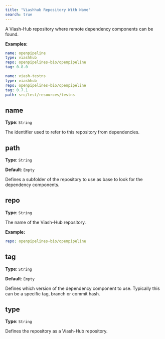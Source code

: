 ```yaml
---
title: "Viashhub Repository With Name"
search: true
---
```


A Viash-Hub repository where remote dependency components can be found.

**Examples:**

```yaml
name: openpipeline
type: viashhub
repo: openpipelines-bio/openpipeline
tag: 0.8.0

```

```yaml
name: viash-testns
type: viashhub
repo: openpipelines-bio/openpipeline
tag: 0.7.1
path: src/test/resources/testns

```

## name

**Type**: `String`

The identifier used to refer to this repository from dependencies.

## path

**Type**: `String`

**Default**: `Empty`

Defines a subfolder of the repository to use as base to look for the dependency components.

## repo

**Type**: `String`

The name of the Viash-Hub repository.

**Example:**

```yaml
repo: openpipelines-bio/openpipeline
```

## tag

**Type**: `String`

**Default**: `Empty`

Defines which version of the dependency component to use. Typically this can be a specific tag, branch or commit hash.

## type

**Type**: `String`

Defines the repository as a Viash-Hub repository.
